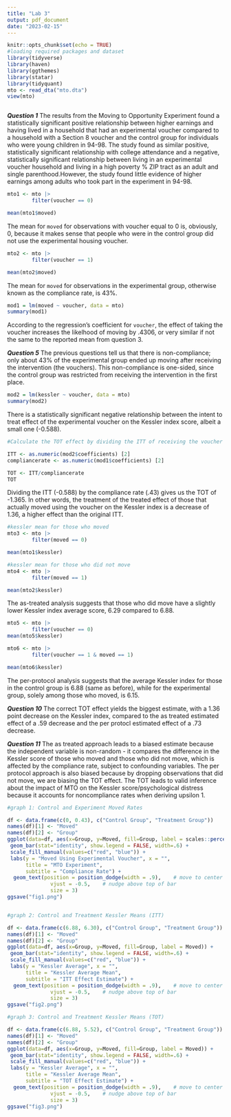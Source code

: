 ```yaml
---
title: "Lab 3"
output: pdf_document
date: "2023-02-15"
---
```


```r
knitr::opts_chunk$set(echo = TRUE)
#loading required packages and dataset
library(tidyverse)
library(haven)
library(ggthemes)
library(statar) 
library(tidyquant)
mto <- read_dta("mto.dta")
view(mto)



```

***Question 1***
The results from the Moving to Opportunity Experiment found a statistically significant positive relationship between higher earnings and having lived in a household that had an experimental voucher compared to a household with a Section 8 voucher and the control group for individuals who were young children in 94-98. The study found as similar positive, statistically significant relationship with college attendance and a negative, statistically significant relationship between living in an experimental voucher household and living in a high poverty % ZIP tract as an adult and single parenthood.However, the study found little evidence of higher earnings among adults who took part in the experiment in 94-98.  


```r

mto1 <- mto |> 
        filter(voucher == 0)

mean(mto1$moved)

```

The mean for `moved` for observations with voucher equal to 0 is, obviously, 0, because it makes sense that people who were in the control group did not use the experimental housing voucher.

```r

mto2 <- mto |> 
        filter(voucher == 1)

mean(mto2$moved)
```
The mean for `moved` for observations in the experimental group, otherwise known as the compliance rate, is 43%.

```r

mod1 = lm(moved ~ voucher, data = mto)
summary(mod1)


```
According to the regression's coefficient for `voucher`, the effect of taking the voucher increases the likelhood of moving by .4306, or very similar if not the same to the reported mean from question 3.

***Question 5***
The previous questions tell us that there is non-compliance; only about 43% of the experimental group ended up moving after receiving the intervention (the vouchers). This non-compliance is one-sided, since the control group was restricted from receiving the intervention in the first place.

```r

mod2 = lm(kessler ~ voucher, data = mto)
summary(mod2)

```
There is a statistically significant negative relationship between the intent to treat effect of the experimental voucher on the Kessler index score, albeit a small one (-0.588). 

```r

#Calculate the TOT effect by dividing the ITT of receiving the voucher by the complaince rate

ITT <- as.numeric(mod2$coefficients) [2]
compliancerate <- as.numeric(mod1$coefficients) [2]

TOT <- ITT/compliancerate
TOT

```
Dividing the ITT (-0.588) by the compliance rate (.43) gives us the TOT of -1.365. In other words, the treatment of the treated effect of those that actually moved using the voucher on the Kessler index is a decrease of 1.36, a higher effect than the original ITT.

```r

#kessler mean for those who moved
mto3 <- mto |> 
        filter(moved == 0)

mean(mto1$kessler)

#kessler mean for those who did not move
mto4 <- mto |> 
        filter(moved == 1)

mean(mto2$kessler)


```
The as-treated analysis suggests that those who did move have a slightly lower Kessler index average score, 6.29 compared to 6.88.

```r

mto5 <- mto |> 
        filter(voucher == 0)
mean(mto5$kessler) 

mto6 <- mto |> 
        filter(voucher == 1 & moved == 1)

mean(mto6$kessler) 

```
The per-protocol analysis suggests that the average Kessler index for those in the control group is 6.88 (same as before), while for the experimental group, solely among those who moved, is 6.15.

***Question 10***
The correct TOT effect yields the biggest estimate, with a 1.36 point decrease on the Kessler index, compared to the as treated estimated effect of a .59 decrease and the per protocl estimated effect of a .73 decrease.

***Question 11***
The as treated approach leads to a biased estimate because the independent variable is non-random - it compares the difference in the Kessler score of those who moved and those who did not move, which is affected by the compliance rate, subject to confounding variables. The per protocol approach is also biased because by dropping observations that did not move, we are biasing the TOT effect. The TOT leads to valid inference about the impact of MTO on the Kessler score/psychological distress because it accounts for noncompliance rates when deriving upsilon 1. 

```r

#graph 1: Control and Experiment Moved Rates 

df <- data.frame(c(0, 0.43), c("Control Group", "Treatment Group"))
names(df)[1] <- "Moved"
names(df)[2] <- "Group"
ggplot(data=df, aes(x=Group, y=Moved, fill=Group, label = scales::percent(Moved))) +
 geom_bar(stat="identity", show.legend = FALSE, width=.6) +
 scale_fill_manual(values=c("red", "blue")) +
 labs(y = "Moved Using Experimental Voucher", x = "",
      title = "MTO Experiment",
      subtitle = "Compliance Rate") +
  geom_text(position = position_dodge(width = .9),    # move to center of bars
              vjust = -0.5,    # nudge above top of bar
              size = 3)
ggsave("fig1.png")


#graph 2: Control and Treatment Kessler Means (ITT) 

df <- data.frame(c(6.88, 6.30), c("Control Group", "Treatment Group"))
names(df)[1] <- "Moved"
names(df)[2] <- "Group"
ggplot(data=df, aes(x=Group, y=Moved, fill=Group, label = Moved)) +
 geom_bar(stat="identity", show.legend = FALSE, width=.6) +
 scale_fill_manual(values=c("red", "blue")) +
 labs(y = "Kessler Average", x = "",
      title = "Kessler Average Mean",
      subtitle = "ITT Effect Estimate") +
  geom_text(position = position_dodge(width = .9),    # move to center of bars
              vjust = -0.5,    # nudge above top of bar
              size = 3)
ggsave("fig2.png")

#graph 3: Control and Treatment Kessler Means (TOT)

df <- data.frame(c(6.88, 5.52), c("Control Group", "Treatment Group"))
names(df)[1] <- "Moved"
names(df)[2] <- "Group"
ggplot(data=df, aes(x=Group, y=Moved, fill=Group, label = Moved)) +
 geom_bar(stat="identity", show.legend = FALSE, width=.6) +
 scale_fill_manual(values=c("red", "blue")) +
 labs(y = "Kessler Average", x = "",
      title = "Kessler Average Mean",
      subtitle = "TOT Effect Estimate") +
  geom_text(position = position_dodge(width = .9),    # move to center of bars
              vjust = -0.5,    # nudge above top of bar
              size = 3)
ggsave("fig3.png")



```


